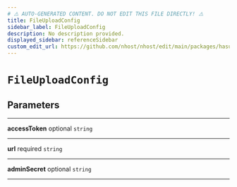 ```yaml
---
# ⚠️ AUTO-GENERATED CONTENT. DO NOT EDIT THIS FILE DIRECTLY! ⚠️
title: FileUploadConfig
sidebar_label: FileUploadConfig
description: No description provided.
displayed_sidebar: referenceSidebar
custom_edit_url: https://github.com/nhost/nhost/edit/main/packages/hasura-storage-js/src/utils/types.ts#L22
---
```


# `FileUploadConfig`

## Parameters

---

**<span className="parameter-name">accessToken</span>** <span className="optional-status">optional</span> <code>string</code>

---

**<span className="parameter-name">url</span>** <span className="optional-status">required</span> <code>string</code>

---

**<span className="parameter-name">adminSecret</span>** <span className="optional-status">optional</span> <code>string</code>

---
